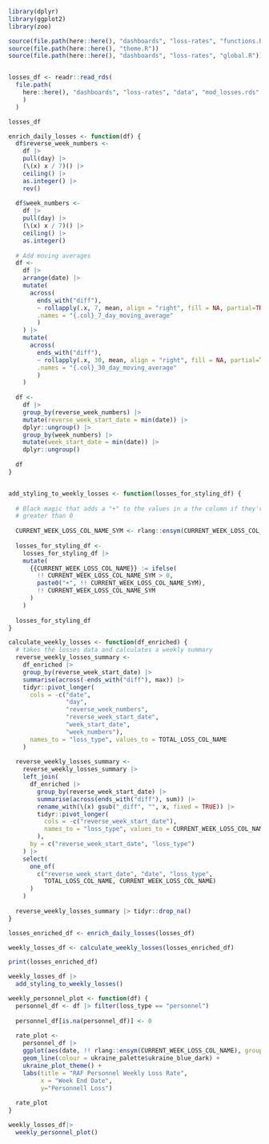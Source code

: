 ```r
library(dplyr)
library(ggplot2)
library(zoo)

source(file.path(here::here(), "dashboards", "loss-rates", "functions.R"))
source(file.path(here::here(), "theme.R"))
source(file.path(here::here(), "dashboards", "loss-rates", "global.R"))


losses_df <- readr::read_rds(
  file.path(
    here::here(), "dashboards", "loss-rates", "data", "mod_losses.rds"
    )
  )

losses_df
```

```r
enrich_daily_losses <- function(df) {
  df$reverse_week_numbers <- 
    df |>
    pull(day) |> 
    (\(x) x / 7)() |>
    ceiling() |>
    as.integer() |>
    rev()
  
  df$week_numbers <- 
    df |>
    pull(day) |> 
    (\(x) x / 7)() |>
    ceiling() |>
    as.integer()
  
  # Add moving averages
  df <-
    df |> 
    arrange(date) |> 
    mutate(
      across(
        ends_with("diff"),
        ~ rollapply(.x, 7, mean, align = "right", fill = NA, partial=TRUE),
        .names = "{.col}_7_day_moving_average"
        )
    ) |> 
    mutate(
      across(
        ends_with("diff"),
        ~ rollapply(.x, 30, mean, align = "right", fill = NA, partial=TRUE),
        .names = "{.col}_30_day_moving_average"
        )
    )
  
  df <-
    df |> 
    group_by(reverse_week_numbers) |> 
    mutate(reverse_week_start_date = min(date)) |> 
    dplyr::ungroup() |> 
    group_by(week_numbers) |> 
    mutate(week_start_date = min(date)) |> 
    dplyr::ungroup()
  
  df
}


add_styling_to_weekly_losses <- function(losses_for_styling_df) {
   
  # Black magic that adds a "+" to the values in a the column if they're
  # greater than 0
  
  CURRENT_WEEK_LOSS_COL_NAME_SYM <- rlang::ensym(CURRENT_WEEK_LOSS_COL_NAME)
  
  losses_for_styling_df <-
    losses_for_styling_df |> 
    mutate(
      {{CURRENT_WEEK_LOSS_COL_NAME}} := ifelse(
        !! CURRENT_WEEK_LOSS_COL_NAME_SYM > 0,
        paste0("+", !! CURRENT_WEEK_LOSS_COL_NAME_SYM),
        !! CURRENT_WEEK_LOSS_COL_NAME_SYM
      )
    )
  
  losses_for_styling_df
}

calculate_weekly_losses <- function(df_enriched) {
  # takes the losses data and calculates a weekly summary
  reverse_weekly_losses_summary <-
    df_enriched |> 
    group_by(reverse_week_start_date) |> 
    summarise(across(-ends_with("diff"), max)) |> 
    tidyr::pivot_longer(
      cols = -c("date", 
                "day",
                "reverse_week_numbers",
                "reverse_week_start_date",
                "week_start_date",
                "week_numbers"),
      names_to = "loss_type", values_to = TOTAL_LOSS_COL_NAME
    )
  
  reverse_weekly_losses_summary <-
    reverse_weekly_losses_summary |> 
    left_join(
      df_enriched |> 
        group_by(reverse_week_start_date) |> 
        summarise(across(ends_with("diff"), sum)) |> 
        rename_with(\(x) gsub("_diff", "", x, fixed = TRUE)) |> 
        tidyr::pivot_longer(
          cols = -c("reverse_week_start_date"),
          names_to = "loss_type", values_to = CURRENT_WEEK_LOSS_COL_NAME
        ),
      by = c("reverse_week_start_date", "loss_type")
    ) |> 
    select(
      one_of(
        c("reverse_week_start_date", "date", "loss_type",
          TOTAL_LOSS_COL_NAME, CURRENT_WEEK_LOSS_COL_NAME)
      )
    )
  
  reverse_weekly_losses_summary |> tidyr::drop_na()
}

losses_enriched_df <- enrich_daily_losses(losses_df)

weekly_losses_df <- calculate_weekly_losses(losses_enriched_df)

print(losses_enriched_df)

weekly_losses_df |> 
  add_styling_to_weekly_losses()
```

```r
weekly_personnel_plot <- function(df) {
  personnel_df <- df |> filter(loss_type == "personnel")
  
  personnel_df[is.na(personnel_df)] <- 0
  
  rate_plot <- 
    personnel_df |> 
    ggplot(aes(date, !! rlang::ensym(CURRENT_WEEK_LOSS_COL_NAME), group=1)) +
    geom_line(colour = ukraine_palette$ukraine_blue_dark) +
    ukraine_plot_theme() +
    labs(title = "RAF Personnel Weekly Loss Rate",
         x = "Week End Date",
         y="Personnell Loss")
  
  rate_plot
}

weekly_losses_df|> 
  weekly_personnel_plot()
```
